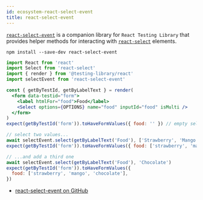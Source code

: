 ```yaml
---
id: ecosystem-react-select-event
title: react-select-event
---
```


[`react-select-event`][gh] is a companion library for `React Testing Library`
that provides helper methods for interacting with [`react-select`][react-select]
elements.

```npm2yarn
npm install --save-dev react-select-event
```

```jsx
import React from 'react'
import Select from 'react-select'
import { render } from '@testing-library/react'
import selectEvent from 'react-select-event'

const { getByTestId, getByLabelText } = render(
  <form data-testid="form">
    <label htmlFor="food">Food</label>
    <Select options={OPTIONS} name="food" inputId="food" isMulti />
  </form>
)
expect(getByTestId('form')).toHaveFormValues({ food: '' }) // empty select

// select two values...
await selectEvent.select(getByLabelText('Food'), ['Strawberry', 'Mango'])
expect(getByTestId('form')).toHaveFormValues({ food: ['strawberry', 'mango'] })

// ...and add a third one
await selectEvent.select(getByLabelText('Food'), 'Chocolate')
expect(getByTestId('form')).toHaveFormValues({
  food: ['strawberry', 'mango', 'chocolate'],
})
```

- [react-select-event on GitHub][gh]

[gh]: https://github.com/romgain/react-select-event
[react-select]: https://github.com/JedWatson/react-select
